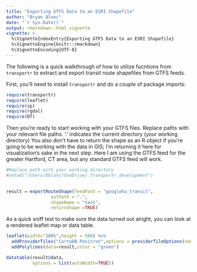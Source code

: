 ```yaml
---
title: "Exporting GTFS Data to an ESRI Shapefile"
author: "Bryan Blanc"
date: "`r Sys.Date()`"
output: rmarkdown::html_vignette
vignette: >
  %\VignetteIndexEntry{Exporting GTFS Data to an ESRI Shapefile}
  %\VignetteEngine{knitr::rmarkdown}
  %\VignetteEncoding{UTF-8}
---
```


The following is a quick walkthrough of how to utilize fucntions from `transportr` to extract and export transit route shapefiles from GTFS feeds.

First, you'll need to install `transportr` and do a couple of package imports:

```r
require(transportr)
require(leaflet)
require(sp)
require(rgdal)
require(DT)
```

Then you're ready to start working with your GTFS files. Replace paths with your relevant file paths. '.' indicates the current directory (your working directory) You also don't have to return the shape as an R object if you're going to be working with the data in GIS; I'm returning it here for visualization's sake in the next step. Here I am using the GTFS feed for the greater Hartford, CT area, but any standard GTFS feed will work.

```r
#Replace path with your working directory
#setwd("/Users/bblanc/OneDrive/_transportr_development")

 
result = exportRouteShape(feedPath = "googleha_transit", 
                 outPath = ".",
                 shapeName = "test",
                 returnShape =TRUE)
```
As a quick sniff test to make sure the data turned out alright, you can look at a rendered leaflet map or data table. 
```r
leaflet(width="100%",height = 500) %>% 
  addProviderTiles("CartoDB.Positron",options = providerTileOptions(noWrap = TRUE))%>% 
  addPolylines(data=result,color = "green")

datatable(result@data,
          options = list(autoWidth=TRUE))
```


